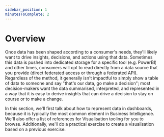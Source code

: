 ```yaml
---
sidebar_position: 1
minutesToComplete: 2
---
```

# Overview
Once data has been shaped according to a consumer's needs, they'll likely want to drive insights, decisions, and actions using that data. Sometimes this data is pushed into dedicated storage for a specific tool (e.g. PowerBI) and other times, consumers will opt to read directly from a data source that you provide (direct federated access or through a federated API). Regardless of the method, it generally isn't impactful to simply show a table of data to someone and say "that's our data, go make a decision"; most decision-makers want the data summarised, interpreted, and represented in a way that it is easy to derive insights that can drive a decision to stay on course or to make a change.

In this section, we'll first talk about how to represent data in dashboards, because it is typically the most common element in Business Intelligence. We'll also offer a list of references for Visualisation tooling for you to browse. Additionally, we'll do a practical exercise to create a visualisation based on a previous exercise.
